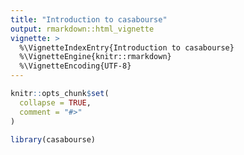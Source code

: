 ```yaml
---
title: "Introduction to casabourse"
output: rmarkdown::html_vignette
vignette: >
  %\VignetteIndexEntry{Introduction to casabourse}
  %\VignetteEngine{knitr::rmarkdown}
  %\VignetteEncoding{UTF-8}
---
```


```r
knitr::opts_chunk$set(
  collapse = TRUE,
  comment = "#>"
)
```

```r
library(casabourse)
```
